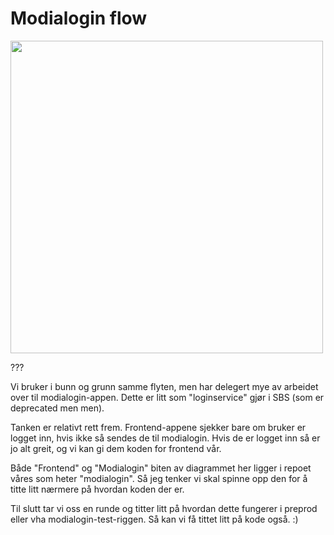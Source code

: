 # Modialogin flow

<div class="center-text">
    <img src="resources/auth-flow-modialogin.svg" height="500" class="img-invert"/>
</div>

???

Vi bruker i bunn og grunn samme flyten, men har delegert mye av arbeidet over til modialogin-appen.
Dette er litt som "loginservice" gjør i SBS (som er deprecated men men).

Tanken er relativt rett frem. Frontend-appene sjekker bare om bruker er logget inn, hvis ikke så sendes de til modialogin.
Hvis de er logget inn så er jo alt greit, og vi kan gi dem koden for frontend vår.

Både "Frontend" og "Modialogin" biten av diagrammet her ligger i repoet våres som heter "modialogin".
Så jeg tenker vi skal spinne opp den for å titte litt nærmere på hvordan koden der er.

Til slutt tar vi oss en runde og titter litt på hvordan dette fungerer i preprod eller vha modialogin-test-riggen.
Så kan vi få tittet litt på kode også. :)

